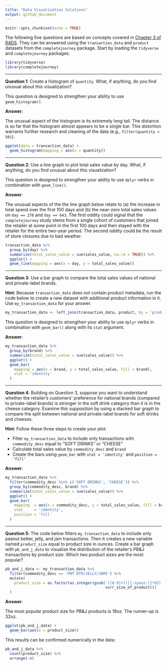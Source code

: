 ```yaml
---
title: "Data Visualization Solutions"
output: github_document
---
```


```r
knitr::opts_chunk$set(echo = TRUE)
```

The following five questions are based on concepts covered in [Chapter 3 of R4DS][Grolemund and Wickham 2017, 3]. They can be answered using the `transaction_data` and `product` datasets from the `completejourney` package. Start by loading the `tidyverse` and `completejourney` packages.

```r
library(tidyverse)
library(completejourney)
```

---

**Question 1**: Create a histogram of `quantity`. What, if anything, do you find unusual about this visualization? 

This question is designed to strengthen your ability to use `geom_histogram()`.

**Answer**:

The unusual aspect of the histogram is its extremely long tail. The distance is so far that the histogram almost appears to be a single bar. This distortion warrants further research and cleaning of the data (e.g., `filter(quantity < 50)`).

```r
ggplot(data = transaction_data) + 
  geom_histogram(mapping = aes(x = quantity))
```

---

**Question 2**: Use a line graph to plot total sales value by day. What, if anything, do you find unusual about this visualization?

This question is designed to strengthen your ability to use `dplyr` verbs in combination with `geom_line()`.

**Answer**:

The unusual aspects of the the line graph below relate to (a) the increase in total spend over the first 100 days and (b) the near-zero total sales values on `day == 278` and `day == 643`. The first oddity could signal that the `completejourney` study stems from a single cohort of customers that joined the retailer at some point in the first 100 days and then stayed with the retailer for the entire two-year period. The second oddity could be the result of store closures due to bad weather.

```r
transaction_data %>% 
  group_by(day) %>% 
  summarize(total_sales_value = sum(sales_value, na.rm = TRUE)) %>%
  ggplot() + 
  geom_line(mapping = aes(x = day, y = total_sales_value))
```

---

**Question 3**: Use a bar graph to compare the total sales values of national and private-label brands. 

**Hint**: Because `transaction_data` does not contain product metadata, run the code below to create a new dataset with additional product information in it. Use `my_transaction_data` for your answer.

```r
my_transaction_data <- left_join(transaction_data, product, by = 'product_id')
```

This question is designed to strengthen your ability to use `dplyr` verbs in combination with `geom_bar()` along with its `stat` argument.

**Answer**:
```r
my_transaction_data %>%
  group_by(brand) %>%
  summarize(total_sales_value = sum(sales_value)) %>%
  ggplot() + 
  geom_bar(
    mapping = aes(x = brand, y = total_sales_value, fill = brand), 
    stat = 'identity'
  )
```

---

**Question 4**: Building on Question 3, suppose you want to understand whether the retailer's customers' preference for national brands (compared to private-label brands) is stronger in the soft drink category than it is in the cheese category. Examine this supposition by using a stacked bar graph to compare the split between national and private-label brands for soft drinks and cheeses. 

**Hint**: Follow these three steps to create your plot: 

 - Filter `my_transaction_data` to include only transactions with `commodity_desc` equal to "SOFT DRINKS" or "CHEESE" 
 - Calculate total sales value by `commodity_desc` and `brand`
 - Create the bars using `geom_bar` with `stat = 'identity'` and `position = 'fill'`

**Answer**: 
```r
my_transaction_data %>%
  filter(commodity_desc %in% c('SOFT DRINKS', 'CHEESE')) %>%
  group_by(commodity_desc, brand) %>%
  summarize(total_sales_value = sum(sales_value)) %>%
  ggplot() + 
  geom_bar(
    mapping  = aes(x = commodity_desc, y = total_sales_value, fill = brand), 
    stat     = 'identity', 
    position = 'fill'
  )
```

---

**Question 5**: The code below filters `my_transaction_data` to include only peanut better, jelly, and jam transactions. Then it creates a new variable named `product_size` equal to product size in ounces. Create a bar graph with `pb_and_j_data` to visualize the distribution of the retailer's PB\&J transactions by product size. Which two product sizes are the most popular?

```r
pb_and_j_data <- my_transaction_data %>% 
  filter(commodity_desc == 'PNT BTR/JELLY/JAMS') %>%
  mutate(
    product_size = as.factor(as.integer(gsub('([0-9]+)([[:space:]]*OZ)', '\\1',
                                             curr_size_of_product)))
  )
```

**Answer**:

The most popular product size for PB&J products is 18oz. The runner-up is 32oz.

```r
ggplot(pb_and_j_data) + 
  geom_bar(aes(x = product_size))
```

This results can be confirmed numerically in the data: 

```r
pb_and_j_data %>% 
  count(product_size) %>% 
  arrange(-n)
```

[Grolemund and Wickham 2017, 3]: http://r4ds.had.co.nz/data-visualisation.html